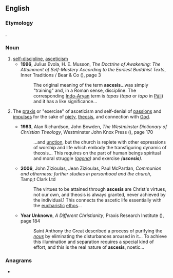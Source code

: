 ==English==

===Etymology===
{{lbor|en|grc|ἄσκησις||exercise, training}}.

===Noun===
{{en-noun|-}}

# [[self-discipline]], [[asceticism]]
#* '''1996''', Julius Evola, H. E. Musson, ''The Doctrine of Awakening: The Attainment of Self-Mastery According to the Earliest Buddhist Texts'', Inner Traditions / Bear & Co ({{ISBN|9780892815531}}), page 3
#*: The original meaning of the term '''ascesis'''...was  simply "training" and, in a Roman sense, discipline. The corresponding [[Indo-Aryan]] term is ''tapas'' (''tapa'' or ''tapo'' in [[Pāli]]) and it has a like significance...
# {{lb|en|Christianity|chiefly|_|Eastern Orthodoxy}} The [[praxis]] or "exercise" of asceticism and self-denial of [[passion]]s and [[impulse]]s for the sake of [[piety]], [[theosis]], and connection with [[God]].
#* '''1983''', Alan Richardson, John Bowden, ''The Westminster Dictionary of Christian Theology'', Westminster John Knox Press ({{ISBN|9780664227487}}), page 170
#*: ...and [[unction]], but the church is replete with other expressions of worship and life  which embody the transfiguring dynamic of theosis... This requires on the part of  human beings spiritual and moral struggle ''([[agona]])'' and exercise ''('''ascesis''')''.
#* '''2006''', John Zizioulas, Jean Zizioulas, Paul McPartlan, ''Communion and otherness: further studies in personhood and the church'', Tamp;t Clark Ltd
#*: The virtues to be attained through '''ascesis''' are Christ's virtues, not our own, and theosis is always granted, never achieved by the individual.1 This  connects the ascetic life essentially with the [[eucharistic]] [[ethos]]...
#* '''Year Unknown''', ''A Different Christianity'', Praxis Research Institute ({{ISBN|9781872292397}}), page 184
#*: Saint Anthony the Great described a process of purifying the ''[[nous]]'' by eliminating the disturbances aroused in it... To achieve this illumination and separation requires a special kind of effort, and this is the real nature of '''ascesis''', noetic...

===Anagrams===
* {{anagrams|en|cassies}}